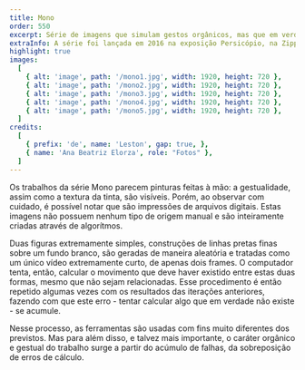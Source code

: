 ```yaml
---
title: Mono
order: 550
excerpt: Série de imagens que simulam gestos orgânicos, mas que em verdade são geradas através de acúmulos de falhas de algorítmos.
extraInfo: A série foi lançada em 2016 na exposição Persicópio, na Zipper Galeria, com curadoria de Fernando Velázquez, e segue sendo produzida até hoje.
highlight: true
images:
  [
    { alt: 'image', path: '/mono1.jpg', width: 1920, height: 720 },
    { alt: 'image', path: '/mono2.jpg', width: 1920, height: 720 },
    { alt: 'image', path: '/mono3.jpg', width: 1920, height: 720 },
    { alt: 'image', path: '/mono4.jpg', width: 1920, height: 720 },
    { alt: 'image', path: '/mono5.jpg', width: 1920, height: 720 },
  ]
credits:
  [
    { prefix: 'de', name: 'Leston', gap: true, },
    { name: 'Ana Beatriz Elorza', role: "Fotos" },
  ]
---
```

Os trabalhos da série Mono parecem pinturas feitas à mão: a gestualidade, assim como a textura da tinta, são visíveis. Porém, ao observar com cuidado, é possível notar que são impressões de arquivos digitais. Estas imagens não possuem nenhum tipo de origem manual e são inteiramente criadas através de algorítmos.

Duas figuras extremamente simples, construções de linhas pretas finas sobre um fundo branco, são geradas de maneira aleatória e tratadas como um único vídeo extremamente curto, de apenas dois frames. O computador tenta, então, calcular o movimento que deve haver existido entre estas duas formas, mesmo que não sejam relacionadas. Esse procedimento é então repetido algumas vezes com os resultados das iterações anteriores, fazendo com que este erro - tentar calcular algo que em verdade não existe - se acumule.

Nesse processo, as ferramentas são usadas com fins muito diferentes dos previstos. Mas para além disso, e talvez mais importante, o caráter orgânico e gestual do trabalho surge a partir do acúmulo de falhas, da sobreposição de erros de cálculo.
